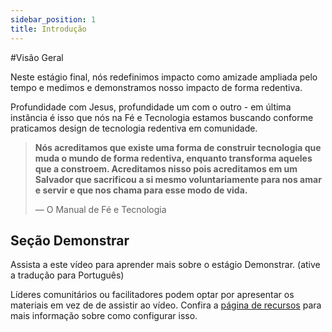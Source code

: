 ```yaml
---
sidebar_position: 1
title: Introdução
---
```



#Visão Geral

Neste estágio final, nós redefinimos impacto como amizade ampliada pelo tempo e medimos e demonstramos nosso impacto de forma redentiva.


Profundidade com Jesus, profundidade um com o outro - em última instância é isso que nós na Fé e Tecnologia estamos
buscando conforme praticamos design de tecnologia redentiva em comunidade.

> **Nós acreditamos que existe uma forma de construir tecnologia que muda o mundo de forma redentiva, enquanto transforma aqueles que a constroem. Acreditamos nisso pois acreditamos em um Salvador que sacrificou a si mesmo voluntariamente para nos amar e servir e que nos chama para esse modo de vida.**
>  
> — O Manual de Fé e Tecnologia

## Seção Demonstrar

Assista a este vídeo para aprender mais sobre o estágio Demonstrar. (ative a tradução para Português)

<div className={styles.videos}>
  <YouTubeVideo
    id="qftWe7rriso"
    title="FaithTech Create 2023 - Demonstrar"
    startTime={873}
  />
</div>

Líderes comunitários ou facilitadores podem optar por apresentar os materiais
em vez de de assistir ao vídeo. Confira a [página de recursos](/prepare/resources)
para mais informação sobre como configurar isso.
